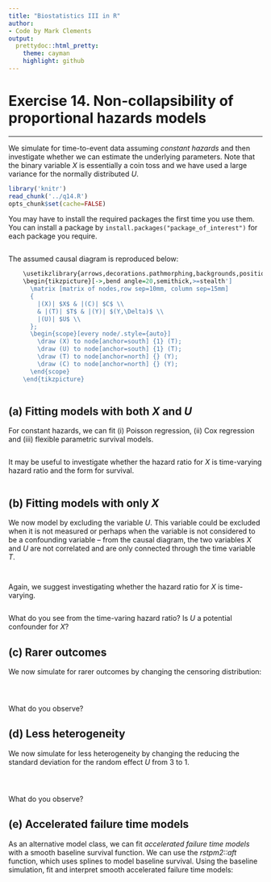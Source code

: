 ```yaml
---
title: "Biostatistics III in R"
author:
- Code by Mark Clements
output:
  prettydoc::html_pretty:
    theme: cayman
    highlight: github
---
```



# Exercise 14. Non-collapsibility of proportional hazards models #

-----------

We simulate for time-to-event data assuming _constant hazards_ and then investigate whether we can estimate the underlying parameters. Note that the binary variable $X$ is essentially a coin toss and we have used a large variance for the normally distributed $U$. 

```r
library('knitr')
read_chunk('../q14.R')
opts_chunk$set(cache=FALSE)
```

You may have to install the required packages the first time you use them. You can install a package by `install.packages("package_of_interest")` for each package you require.

```r
```

<!-- We can use `dagitty` to graph the causal diagram:  -->
<!-- ```{r 14.dag} -->
<!-- ``` -->

The assumed causal diagram is reproduced below: 

```r
    \usetikzlibrary{arrows,decorations.pathmorphing,backgrounds,positioning,fit,petri,matrix}
    \begin{tikzpicture}[->,bend angle=20,semithick,>=stealth']
      \matrix [matrix of nodes,row sep=10mm, column sep=15mm]
      {
        |(X)| $X$ & |(C)| $C$ \\
        & |(T)| $T$ & |(Y)| $(Y,\Delta)$ \\
        |(U)| $U$ \\
      };
      \begin{scope}[every node/.style={auto}]
        \draw (X) to node[anchor=south] {1} (T);
        \draw (U) to node[anchor=south] {1} (T);
        \draw (T) to node[anchor=north] {} (Y);
        \draw (C) to node[anchor=north] {} (Y);
      \end{scope}
    \end{tikzpicture}
```


```r
```

## (a) Fitting models with both $X$ and $U$ ## 

For constant hazards, we can fit (i) Poisson regression, (ii) Cox regression and (iii) flexible parametric survival models. 

```r
```

It may be useful to investigate whether the hazard ratio for $X$ is time-varying hazard ratio and the form for survival.

```r
```

## (b) Fitting models with only $X$ ## 

We now model by excluding the variable $U$. This variable could be excluded when it is not measured or perhaps when the variable is not considered to be a confounding variable -- from the causal diagram, the two variables $X$ and $U$ are not correlated and are only connected through the time variable $T$.

```r
```

```r
```

Again, we suggest investigating whether the hazard ratio for $X$ is time-varying.

```r
```

What do you see from the time-varing hazard ratio? Is $U$ a potential confounder for $X$?



## (c) Rarer outcomes ## 

We now simulate for rarer outcomes by changing the censoring distribution:

```r
```

```r
```

```r
```

What do you observe?


## (d) Less heterogeneity ## 

We now simulate for less heterogeneity by changing the reducing the standard deviation for the random effect $U$ from 3 to 1. 

```r
```

```r
```

```r
```

What do you observe?


## (e) Accelerated failure time models ##

As an alternative model class, we can fit _accelerated failure time models_ with a smooth baseline survival function. We can use the *rstpm2::aft* function, which uses splines to model baseline survival. Using the baseline simulation, fit and interpret smooth accelerated failure time models:

```r
```
